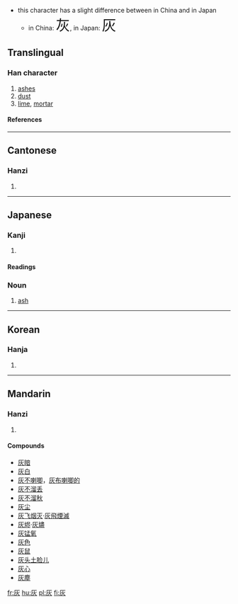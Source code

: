 *this character has a slight difference between in China and in Japan
**in China: <font size="6"><font lang="zh">灰</font></font>, in Japan: <font size="6"><font lang="ja">灰</font></font>
==Translingual==
===Han character===
{{Han char|rn=86|rad=火|as=02|sn=6|four=7128<sub>9</sub>|canj=大火 (KF)}}
# [[ashes]]
# [[dust]]
# [[lime]], [[mortar]]
====References====
{{Han ref|kx=0665.090|dkj=18859|dj=1075.050|hdz=32188.040|uh=7070|ud=28784|bh=A6C7|bd=42695}}

----
==Cantonese==
===Hanzi===
{{yue-hanzi|jyut=|y=fui1}}
# {{defn|Cantonese}}

----
== Japanese ==
=== Kanji ===
{{ja-kanji|grade=6|rs=火02}}
# {{defn|Japanese}} 
====Readings====
{{ja-readings|on=[[かい]] (kai)|kun=[[はい]] (hai)}}

===Noun===
{{ja-noun|k|hira=はい|rom=hai}}
#[[ash]]

----

==Korean==
===Hanja===
{{ko-hanja|hangeul=회|eumhun=|rv=hoe|mr=hoe|y=hoy}}
# {{defn|Korean}}

----
==Mandarin==
===Hanzi===
{{cmn-hanzi|pin=[[huī]] ([[hui1]])|wg=hui<sup>1</sup>}}
# {{defn|Mandarin}}

====Compounds====
*[[灰暗]]
*[[灰白]]
*[[灰不喇唧]]，[[灰布喇唧的]]
*[[灰不溜丢]]
*[[灰不溜秋]]
*[[灰尘]]
*[[灰飞烟灭]]·[[灰飛煙滅]]
*[[灰烬]]·[[灰燼]]
*[[灰锰氧]]
*[[灰色]]
*[[灰鼠]]
*[[灰头土脸儿]]
*[[灰心]]
*[[灰塵]]

[[fr:灰]]
[[hu:灰]]
[[pl:灰]]
[[fi:灰]]